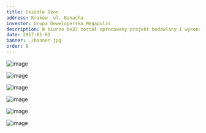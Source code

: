 ```yaml
---
title: Osiedle Ozon
address: Kraków  ul. Banacha
investor: Grupa Deweloperska Megapolis
description: W biurze be37 został opracowany projekt budowlany i wykonawczy konstrukcji czterech budynków mieszkalnych, które są zlokalizowane na dwóch garażach podziemnych. Budynki zaprojektowano w konstrukcji żelbetowej.
date: 2017-01-01
banner: ./banner.jpg
order: 8
---
```

<Row>
<Col>

![image](./b1.jpg)

</Col>
<Col>

![image](./b2.jpg)

</Col>
</Row>

<Row>
<Col>

![image](./b3.jpg)

</Col>
</Row>

<Row>
<Col>

![image](./b4.jpg)

</Col>
<Col>

![image](./b5.jpg)

</Col>

<Col>

![image](./b6.jpg)

</Col>
</Row>